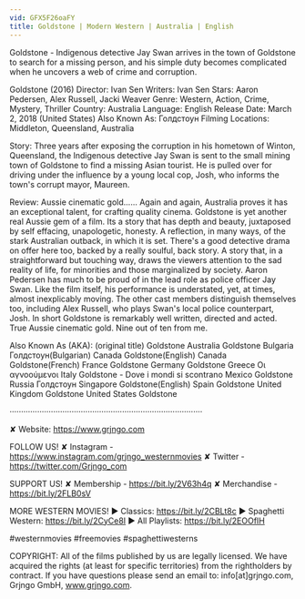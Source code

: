 ```yaml
---
vid: GFX5F26oaFY
title: Goldstone | Modern Western | Australia | English
---
```


Goldstone - Indigenous detective Jay Swan arrives in the town of Goldstone to search for a missing person, and his simple duty becomes complicated when he uncovers a web of crime and corruption.

Goldstone (2016)
Director: Ivan Sen
Writers: Ivan Sen
Stars: Aaron Pedersen, Alex Russell, Jacki Weaver
Genre: Western, Action, Crime, Mystery, Thriller
Country: Australia
Language: English
Release Date: March 2, 2018 (United States)
Also Known As: Голдстоун
Filming Locations: Middleton, Queensland, Australia

Story:
Three years after exposing the corruption in his hometown of Winton, Queensland, the Indigenous detective Jay Swan is sent to the small mining town of Goldstone to find a missing Asian tourist. He is pulled over for driving under the influence by a young local cop, Josh, who informs the town's corrupt mayor, Maureen.

Review:
Aussie cinematic gold......
Again and again, Australia proves it has an exceptional talent, for crafting quality cinema.
Goldstone is yet another real Aussie gem of a film. Its a story that has depth and beauty, juxtaposed by self effacing, unapologetic, honesty. A reflection, in many ways, of the stark Australian outback, in which it is set.
There's a good detective drama on offer here too, backed by a really soulful, back story. A story that, in a straightforward but touching way, draws the viewers attention to the sad reality of life, for minorities and those marginalized by society.
Aaron Pedersen has much to be proud of in the lead role as police officer Jay Swan. Like the film itself, his performance is understated, yet, at times, almost inexplicably moving. The other cast members distinguish themselves too, including Alex Russell, who plays Swan's local police counterpart, Josh.
In short Goldstone is remarkably well written, directed and acted. True Aussie cinematic gold. Nine out of ten from me.

Also Known As (AKA):
(original title) Goldstone
Australia Goldstone
Bulgaria Голдстоун(Bulgarian)
Canada Goldstone(English)
Canada Goldstone(French)
France Goldstone
Germany Goldstone
Greece Οι αγνοούμενοι
Italy Goldstone - Dove i mondi si scontrano
Mexico Goldstone
Russia Голдстоун
Singapore Goldstone(English)
Spain Goldstone
United Kingdom Goldstone
United States Goldstone

····················································································

✘ Website: https://www.grjngo.com

FOLLOW US!
✘ Instagram - https://www.instagram.com/grjngo_westernmovies
✘ Twitter - https://twitter.com/Grjngo_com

SUPPORT US!
✘ Membership - https://bit.ly/2V63h4q
✘ Merchandise - https://bit.ly/2FLB0sV

MORE WESTERN MOVIES! 
► Classics: https://bit.ly/2CBLt8c 
► Spaghetti Western: https://bit.ly/2CyCe8I 
► All Playlists: https://bit.ly/2EOOfIH 

#westernmovies #freemovies #spaghettiwesterns

COPYRIGHT: All of the films published by us are legally licensed. We have acquired the rights (at least for specific territories) from the rightholders by contract. If you have questions please send an email to: info[at]grjngo.com, Grjngo GmbH, www.grjngo.com.